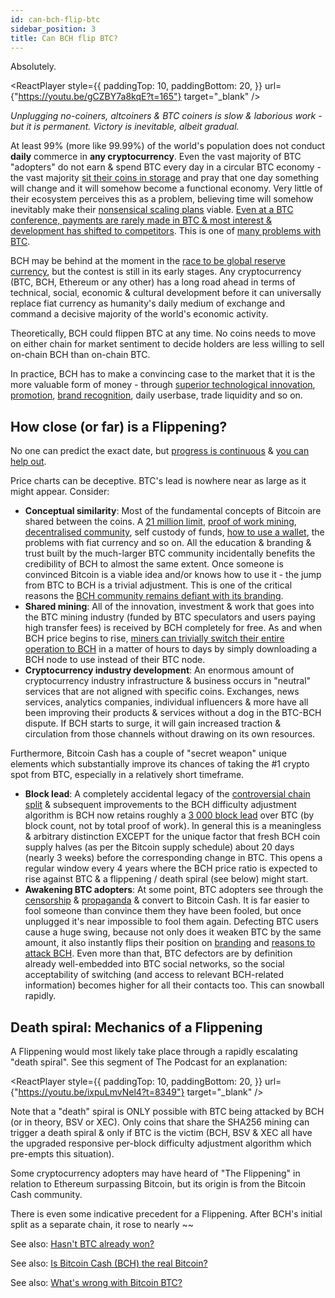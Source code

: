 ```yaml
---
id: can-bch-flip-btc
sidebar_position: 3
title: Can BCH flip BTC?
---
```



Absolutely.

<ReactPlayer
  style={{
    paddingTop: 10,
    paddingBottom: 20,
  }}
  url={"https://youtu.be/gCZBY7a8kqE?t=165"}
  target="_blank"
/>

_Unplugging no-coiners, altcoiners & BTC coiners is slow & laborious work - but it is permanent. Victory is inevitable, albeit gradual._

At least 99% (more like 99.99%) of the world's population does not conduct **daily** commerce in **any cryptocurrency**. Even the vast majority of BTC "adopters" do not earn & spend BTC every day in a circular BTC economy - the vast majority [sit their coins in storage](/faqs/BCH-vs-BTC/btc-savings-bch-checking) and pray that one day something will change and it will somehow become a functional economy. Very little of their ecosystem perceives this as a problem, believing time will somehow inevitably make their [nonsensical scaling plans](/faqs/BCH-vs-BTC/what-about-lightning-network) viable. [Even at a BTC conference, payments are rarely made in BTC & most interest & development has shifted to competitors](https://twitter.com/TheBCHPodcast/status/1512118959642136576). This is one of [many problems with BTC](/faqs/BCH-vs-BTC/hasnt-btc-already-won).

BCH may be behind at the moment in the [race to be global reserve currency](/faqs/Global-Reserve-Currency/what-do-you-mean-global-reserve-currency), but the contest is still in its early stages. Any cryptocurrency (BTC, BCH, Ethereum or any other) has a long road ahead in terms of technical, social, economic & cultural development before it can universally replace fiat currency as humanity's daily medium of exchange and command a decisive majority of the world's economic activity.

Theoretically, BCH could flippen BTC at any time. No coins needs to move on either chain for market sentiment to decide holders are less willing to sell on-chain BCH than on-chain BTC.

In practice, BCH has to make a convincing case to the market that it is the more valuable form of money - through [superior technological innovation](/faqs#tech), [promotion](/stats), [brand recognition](/faqs/BCH/will-bitcoin-cash-rebrand), daily userbase, trade liquidity and so on.

## How close (or far) is a Flippening?

No one can predict the exact date, but [progress is continuous](/faqs/Global-Reserve-Currency/how-will-BCH-onboard-the-entire-world) & [you can help out](/faqs/BCH/how-can-i-contribute-to-bitcoin-cash).

Price charts can be deceptive. BTC's lead is nowhere near as large as it might appear. Consider:

- **Conceptual similarity**: Most of the fundamental concepts of Bitcoin are shared between the coins. A [21 million limit](/faqs/BCH/will-bitcoin-cash-add-tail-emission), [proof of work mining](/faqs/BCH/will-bitcoin-cash-switch-to-pos), [decentralised community](/faqs/Decentralisation/is-bitcoin-cash-decentralised), self custody of funds, [how to use a wallet](/faqs/BCH/what-are-good-bch-wallets), the problems with fiat currency and so on. All the education & branding & trust built by the much-larger BTC community incidentally benefits the credibility of BCH to almost the same extent. Once someone is convinced Bitcoin is a viable idea and/or knows how to use it - the jump from BTC to BCH is a trivial adjustment. This is one of the critical reasons the [BCH community remains defiant with its branding](/faqs/BCH/will-bitcoin-cash-rebrand).
- **Shared mining**: All of the innovation, investment & work that goes into the BTC mining industry (funded by BTC speculators and users paying high transfer fees) is received by BCH completely for free. As and when BCH price begins to rise, [miners can trivially switch their entire operation to BCH](/faqs/BCH-vs-BTC/is-low-hashrate-a-problem) in a matter of hours to days by simply downloading a BCH node to use instead of their BTC node.
- **Cryptocurrency industry development**: An enormous amount of cryptocurrency industry infrastructure & business occurs in "neutral" services that are not aligned with specific coins. Exchanges, news services, analytics companies, individual influencers & more have all been improving their products & services without a dog in the BTC-BCH dispute. If BCH starts to surge, it will gain increased traction & circulation from those channels without drawing on its own resources.

Furthermore, Bitcoin Cash has a couple of "secret weapon" unique elements which substantially improve its chances of taking the #1 crypto spot from BTC, especially in a relatively short timeframe.

- **Block lead**: A completely accidental legacy of the [controversial chain split](/start#episode-8-of-10-bitcoin-cash) & subsequent improvements to the BCH difficulty adjustment algorithm is BCH now retains roughly a [3 000 block lead](https://cash.coin.dance/stats) over BTC (by block count, not by total proof of work). In general this is a meaningless & arbitrary distinction EXCEPT for the unique factor that fresh BCH coin supply halves (as per the Bitcoin supply schedule) about 20 days (nearly 3 weeks) before the corresponding change in BTC. This opens a regular window every 4 years where the BCH price ratio is expected to rise against BTC & a flippening / death spiral (see below) might start.
- **Awakening BTC adopters**: At some point, BTC adopters see through the [censorship](/faqs/BCH-vs-BTC/why-is-there-so-much-censorship-in-btc) & [propaganda](/faqs/BCH-vs-BTC/why-is-there-so-much-propaganda-in-btc) & convert to Bitcoin Cash. It is far easier to fool someone than convince them they have been fooled, but once unplugged it's near impossible to fool them again. Defecting BTC users cause a huge swing, because not only does it weaken BTC by the same amount, it also instantly flips their position on [branding](/faqs/BCH/will-bitcoin-cash-rebrand) and [reasons to attack BCH](/faqs/BCH-vs-BTC/why-do-btc-coiners-have-such-a-specific-vendetta-against-bch). Even more than that, BTC defectors are by definition already well-embedded into BTC social networks, so the social acceptability of switching (and access to relevant BCH-related information) becomes higher for all their contacts too. This can snowball rapidly.

## Death spiral: Mechanics of a Flippening

A Flippening would most likely take place through a rapidly escalating "death spiral". See this segment of The Podcast for an explanation:

<ReactPlayer
  style={{
    paddingTop: 10,
    paddingBottom: 20,
  }}
  url={"https://youtu.be/ixpuLmvNel4?t=8349"}
  target="_blank"
/>

Note that a "death" spiral is ONLY possible with BTC being attacked by BCH (or in theory, BSV or XEC). Only coins that share the SHA256 mining can trigger a death spiral & only if BTC is the victim (BCH, BSV & XEC all have the upgraded responsive per-block difficulty adjustment algorithm which pre-empts this situation).

Some cryptocurrency adopters may have heard of "The Flippening" in relation to Ethereum surpassing Bitcoin, but its origin is from the Bitcoin Cash community.

There is even some indicative precedent for a Flippening. After BCH's initial split as a separate chain, it rose to nearly ~~

See also: [Hasn't BTC already won?](/faqs/BCH-vs-BTC/hasnt-btc-already-won)

See also: [Is Bitcoin Cash (BCH) the real Bitcoin?](/faqs/BCH-vs-BTC/is-bch-the-real-bitcoin)

See also: [What's wrong with Bitcoin BTC?](/faqs/BCH-vs-BTC/whats-wrong-with-bitcoin-btc)
